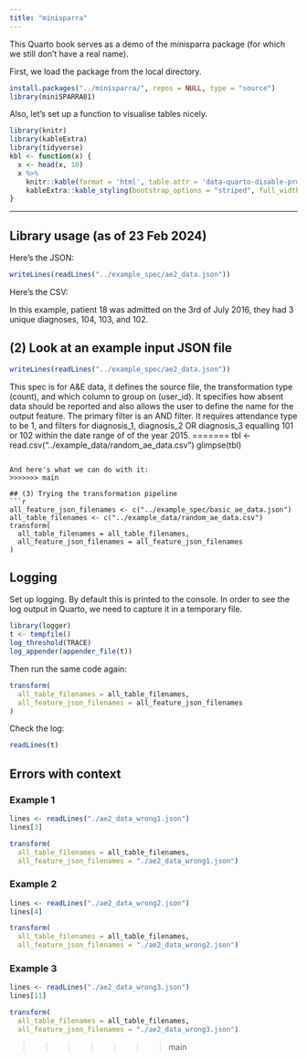 ```yaml
---
title: "minisparra"
---
```


This Quarto book serves as a demo of the minisparra package (for which we still don't have a real name).

First, we load the package from the local directory.

```r
install.packages("../minisparra/", repos = NULL, type = "source")
library(miniSPARRA01)
```

Also, let's set up a function to visualise tables nicely.

```r
library(knitr)
library(kableExtra)
library(tidyverse)
kbl <- function(x) {
  x <- head(x, 10)
  x %>%
    knitr::kable(format = 'html', table.attr = 'data-quarto-disable-processing="true"') %>%
    kableExtra::kable_styling(bootstrap_options = "striped", full_width = FALSE)
}
```

---------

## Library usage (as of 23 Feb 2024)

Here's the JSON:

```r
writeLines(readLines("../example_spec/ae2_data.json"))
```

Here's the CSV:

In this example, patient 18 was admitted on the 3rd of July 2016, they had 3 unique diagnoses, 104, 103, and 102.

## (2) Look at an example input JSON file

```r

writeLines(readLines("../example_spec/ae2_data.json"))
```

This spec is for A&E data, it defines the source file, the transformation type (count), and which column to group on (user_id). It specifies how absent data should be reported and also allows the user to define the name for the output feature. 
The primary filter is an AND filter. It requires attendance type to be 1, and filters for diagnosis_1, diagnosis_2 OR diagnosis_3 equalling 101 or 102 within the date range of of the year 2015.
=======
tbl <- read.csv("../example_data/random_ae_data.csv")
glimpse(tbl)
```

And here's what we can do with it:
>>>>>>> main

## (3) Trying the transformation pipeline
```r
all_feature_json_filenames <- c("../example_spec/basic_ae_data.json")
all_table_filenames <- c("../example_data/random_ae_data.csv")
transform(
  all_table_filenames = all_table_filenames,
  all_feature_json_filenames = all_feature_json_filenames
)
```

## Logging

Set up logging.
By default this is printed to the console.
In order to see the log output in Quarto, we need to capture it in a temporary file.

```r
library(logger)
t <- tempfile()
log_threshold(TRACE)
log_appender(appender_file(t))
```

Then run the same code again:

```r
transform(
  all_table_filenames = all_table_filenames,
  all_feature_json_filenames = all_feature_json_filenames
)
```

Check the log:

```r
readLines(t)
```

## Errors with context

### Example 1

```r
lines <- readLines("./ae2_data_wrong1.json")
lines[3]
```

```r
transform(
  all_table_filenames = all_table_filenames,
  all_feature_json_filenames = "./ae2_data_wrong1.json")
```

### Example 2

```r
lines <- readLines("./ae2_data_wrong2.json")
lines[4]
```

```r
transform(
  all_table_filenames = all_table_filenames,
  all_feature_json_filenames = "./ae2_data_wrong2.json")
```

### Example 3

```r
lines <- readLines("./ae2_data_wrong3.json")
lines[11]
```

```r
transform(
  all_table_filenames = all_table_filenames,
  all_feature_json_filenames = "./ae2_data_wrong3.json")
```
>>>>>>> main
